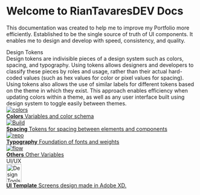 

<Meta title="Docs/Introduction" />

<style>
  {`
    .subheading {
      --mediumdark: '#999999';
      font-weight: 700;
      font-size: 13px;
      color: #999;
      letter-spacing: 6px;
      line-height: 24px;
      text-transform: uppercase;
      margin-bottom: 12px;
      margin-top: 40px;
    }

    .link-list {
      display: grid;
      grid-template-columns: 1fr;
      grid-template-rows: 1fr 1fr;
      row-gap: 10px;
    }

    @media (min-width: 620px) {
      .link-list {
        row-gap: 20px;
        column-gap: 20px;
        grid-template-columns: 1fr 1fr;
      }
    }

    @media all and (-ms-high-contrast:none) {
    .link-list {
        display: -ms-grid;
        -ms-grid-columns: 1fr 1fr;
        -ms-grid-rows: 1fr 1fr;
      }
    }

    .link-item {
      display: block;
      padding: 20px;
      border: 1px solid #00000010;
      border-radius: 5px;
      transition: background 150ms ease-out, border 150ms ease-out, transform 150ms ease-out;
      color: #333333;
      display: flex;
      align-items: flex-start;
    }

    .link-item:hover {
      border-color: #1EA7FD50;
      transform: translate3d(0, -3px, 0);
      box-shadow: rgba(0, 0, 0, 0.08) 0 3px 10px 0;
    }

    .link-item:active {
      border-color: #1EA7FD;
      transform: translate3d(0, 0, 0);
    }

    .link-item strong {
      font-weight: 700;
      display: block;
      margin-bottom: 2px;
    }

    .link-item-img-wrapper {
      height: 40px;
      width: 40px;
      margin-right: 15px;
      flex: none;
    }

    .link-item span,
    .link-item p {
      margin: 0;
      font-size: 14px;
      line-height: 20px;
    }

    .tip {
      display: inline-block;
      border-radius: 1em;
      font-size: 11px;
      line-height: 12px;
      font-weight: 700;
      background: #E7FDD8;
      color: #66BF3C;
      padding: 4px 12px;
      margin-right: 10px;
      vertical-align: top;
    }

    .tip-wrapper {
      font-size: 13px;
      line-height: 20px;
      margin-top: 40px;
      margin-bottom: 40px;
    }

    .tip-wrapper code {
      font-size: 12px;
      display: inline-block;
    }
  `}
</style>

# Welcome to RianTavaresDEV Docs

This documentation was created to help me to improve my Portfolio more efficiently. 
Established to be the single source of truth of UI components. It enables me to design and develop with speed, consistency, and quality.

<div className="subheading">Design Tokens</div>
Design tokens are indivisible pieces of a design system such as colors, spacing, and typography. 
Using tokens allows designers and developers to classify these pieces by roles and usage, rather than their actual hard-coded values (such as hex values for color or pixel values for spacing). 
Using tokens also allows the use of similar labels for different tokens based on the theme in which they exist. 
This approach enables efficiency when updating colors within a theme, as well as any user interface built using design system to toggle easily between themes.


<div className="link-list">
  <a
    className="link-item"
    href="../?path=/docs/design-tokens-colors--docs"
    target="_top"
  >
    <div className="link-item-img-wrapper">
      <Image src={Colors} alt="colors" />
    </div>
    <span>
      <strong>Colors</strong>
      Variables and color schema
    </span>
  </a>
  <a
    className="link-item"
    href="../?path=/docs/design-tokens-spacing--docs"
    target="_top"
  >
    <div className="link-item-img-wrapper">
      <Image src={StackAlt} alt="Build" />
    </div>
    <span>
      <strong>Spacing</strong>
      Tokens for spacing between elements and components
    </span>
  </a>
  <a
    className="link-item"
    href="../?path=/docs/design-tokens-typography--docs"
    target="_top"
  >
    <div className="link-item-img-wrapper">
      <Image src={Repo} alt="repo" />
    </div>
    <span>
      <strong>Typography</strong>
       Foundation of fonts and weights
    </span>
  </a>
  <a
    className="link-item"
    href="../?path=/docs/design-tokens-others--docs"
    target="_top"
  >
    <div className="link-item-img-wrapper">
      <Image src={Flow} alt="flow" />
    </div>
    <span>
      <strong>Others</strong>
      Other Variables
    </span>
  </a>
</div>

<div className="subheading">UI/UX</div>
<div className="link-list">
  <a className="link-item" href="https://xd.adobe.com/view/2e8d9379-745c-43eb-ac27-c4705b4b833b-7bde/" target="_blank">
    <div className="link-item-img-wrapper">
      <Image width="40" height="48" src={DesignTools} alt="Design Tools" />
    </div>
    <span>
      <strong>UI Template</strong>
      Screens design made in Adobe XD.
    </span>
  </a>
</div>
